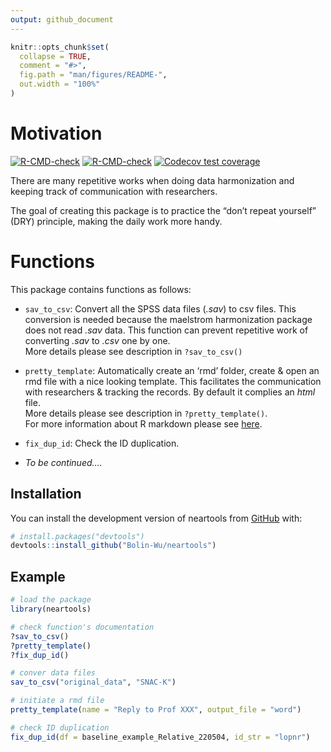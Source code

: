 ```yaml
---
output: github_document
---
```


<!-- README.md is generated from README.Rmd. Please edit that file -->

```r
knitr::opts_chunk$set(
  collapse = TRUE,
  comment = "#>",
  fig.path = "man/figures/README-",
  out.width = "100%"
)
```

# Motivation

<!-- badges: start -->

[![R-CMD-check](https://github.com/Bolin-Wu/neartools/workflows/R-CMD-check/badge.svg)](https://github.com/Bolin-Wu/neartools/actions)
[![R-CMD-check](https://github.com/Bolin-Wu/neartools/actions/workflows/R-CMD-check.yaml/badge.svg)](https://github.com/Bolin-Wu/neartools/actions/workflows/R-CMD-check.yaml)
[![Codecov test coverage](https://codecov.io/gh/Bolin-Wu/neartools/branch/master/graph/badge.svg)](https://app.codecov.io/gh/Bolin-Wu/neartools?branch=master)
<!-- badges: end -->

There are many repetitive works when doing data harmonization and keeping track of communication with researchers.     

The goal of creating this package is to practice the "don't repeat yourself" (DRY) principle, making the daily work more handy. 


# Functions

This package contains functions as follows:

* `sav_to_csv`: Convert all the SPSS data files (*.sav*) to csv files. This conversion is needed because the maelstrom harmonization package does not read *.sav* data. This function can prevent repetitive work of converting *.sav* to *.csv* one by one. \
More details please see description in  `?sav_to_csv()`

* `pretty_template`: Automatically create an 'rmd' folder, create & open an rmd file with a nice looking template. This facilitates the communication with researchers & tracking the records. By default it complies an *html* file. \
More details please see description in  `?pretty_template()`. \
For more information about R markdown please see [here](https://rmarkdown.rstudio.com).

* `fix_dup_id`: Check the ID duplication.

* *To be continued....*

## Installation

You can install the development version of neartools from [GitHub](https://github.com/) with:

``` r
# install.packages("devtools")
devtools::install_github("Bolin-Wu/neartools")
```

## Example

```r

# load the package
library(neartools)

# check function's documentation
?sav_to_csv()
?pretty_template()
?fix_dup_id()

# conver data files
sav_to_csv("original_data", "SNAC-K")

# initiate a rmd file 
pretty_template(name = "Reply to Prof XXX", output_file = "word")

# check ID duplication
fix_dup_id(df = baseline_example_Relative_220504, id_str = "lopnr")
```
